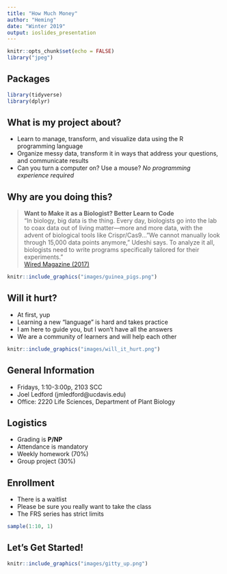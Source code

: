 ```yaml
---
title: "How Much Money"
author: "Heming"
date: "Winter 2019"
output: ioslides_presentation
---
```


```r
knitr::opts_chunk$set(echo = FALSE)
library("jpeg")
```

## Packages
```r
library(tidyverse)
library(dplyr)
```

## What is my project about?
- Learn to manage, transform, and visualize data using the R programming language  
- Organize messy data, transform it in ways that address your questions, and communicate results  
- Can you turn a computer on? Use a mouse? *No programming experience required*  

## Why are you doing this?

> **Want to Make it as a Biologist? Better Learn to Code**  
> "In biology, big data is the thing. Every day, biologists go into the lab to coax data out of living matter—more and more data, with the advent of biological tools like Crispr/Cas9..."We cannot manually look through 15,000 data points anymore," Udeshi says. To analyze it all, biologists need to write programs specifically tailored for their experiments."  
> [Wired Magazine (2017)](https://www.wired.com/2017/03/biologists-teaching-code-survive/)

```r
knitr::include_graphics("images/guinea_pigs.png")
```

## Will it hurt?

- At first, yup
- Learning a new "language" is hard and takes practice
- I am here to guide you, but I won't have all the answers
- We are a community of learners and will help each other

```r
knitr::include_graphics("images/will_it_hurt.png")
```

## General Information

- Fridays, 1:10-3:00p, 2103 SCC
- Joel Ledford (jmledford@ucdavis.edu)
- Office: 2220 Life Sciences, Department of Plant Biology

## Logistics

- Grading is **P/NP**
- Attendance is mandatory
- Weekly homework (70%)
- Group project (30%)

## Enrollment

- There is a waitlist
- Please be sure you really want to take the class
- The FRS series has strict limits

```r
sample(1:10, 1)
```

## Let's Get Started!

```r
knitr::include_graphics("images/gitty_up.png")
```
